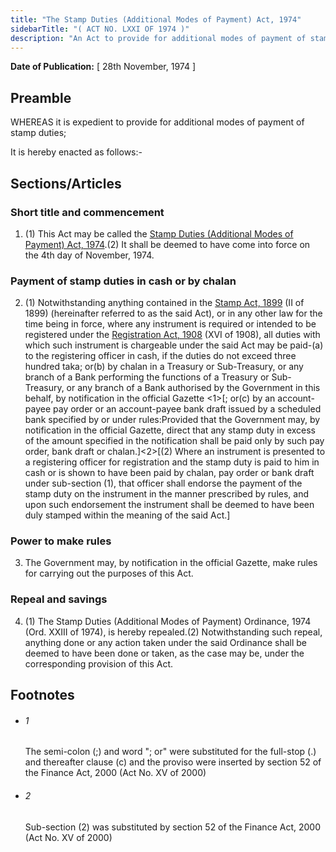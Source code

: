 ```yaml
---
title: "The Stamp Duties (Additional Modes of Payment) Act, 1974"
sidebarTitle: "( ACT NO. LXXI OF 1974 )"
description: "An Act to provide for additional modes of payment of stamp duties."
---
```


**Date of Publication:** [ 28th November, 1974 ]

## Preamble

WHEREAS it is expedient to provide for additional modes of payment of stamp duties;

It is hereby enacted as follows:-

## Sections/Articles

### Short title and commencement

1. (1) This Act may be called the [Stamp Duties (Additional Modes of Payment) Act, 1974](/act-482.html "Stamp Duties (Additional Modes of Payment) Act, 1974").(2) It shall be deemed to have come into force on the 4th day of November, 1974.

### Payment of stamp duties in cash or by chalan

2. (1) Notwithstanding anything contained in the [Stamp Act, 1899](/act-77.html "Stamp Act, 1899") (II of 1899) (hereinafter referred to as the said Act), or in any other law for the time being in force, where any instrument is required or intended to be registered under the [Registration Act, 1908](/act-90.html "Registration Act, 1908") (XVI of 1908), all duties with which such instrument is chargeable under the said Act may be paid-(a) to the registering officer in cash, if the duties do not exceed three hundred taka; or(b) by chalan in a Treasury or Sub-Treasury, or any branch of a Bank performing the functions of a Treasury or Sub-Treasury, or any branch of a Bank authorised by the Government in this behalf, by notification in the official Gazette <1>[; or(c) by an account-payee pay order or an account-payee bank draft issued by a scheduled bank specified by or under rules:Provided that the Government may, by notification in the official Gazette, direct that any stamp duty in excess of the amount specified in the notification shall be paid only by such pay order, bank draft or chalan.]<2>[(2) Where an instrument is presented to a registering officer for registration and the stamp duty is paid to him in cash or is shown to have been paid by chalan, pay order or bank draft under sub-section (1), that officer shall endorse the payment of the stamp duty on the instrument in the manner prescribed by rules, and upon such endorsement the instrument shall be deemed to have been duly stamped within the meaning of the said Act.]

### Power to make rules

3. The Government may, by notification in the official Gazette, make rules for carrying out the purposes of this Act.

### Repeal and savings

4. (1) The Stamp Duties (Additional Modes of Payment) Ordinance, 1974 (Ord. XXIII of 1974), is hereby repealed.(2) Notwithstanding such repeal, anything done or any action taken under the said Ordinance shall be deemed to have been done or taken, as the case may be, under the corresponding provision of this Act.

## Footnotes

- ###### 1

  The semi-colon (;) and word "; or" were substituted for the full-stop (.) and thereafter clause (c) and the proviso were inserted by section 52 of the Finance Act, 2000 (Act No. XV of 2000)

- ###### 2

  Sub-section (2) was substituted by section 52 of the Finance Act, 2000 (Act No. XV of 2000)
